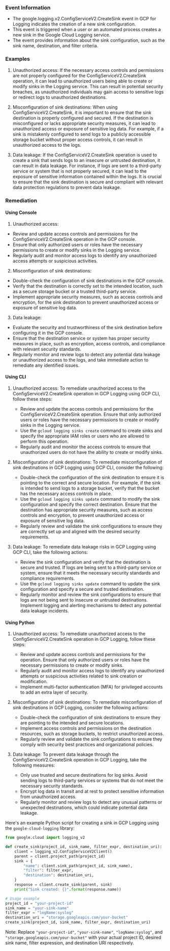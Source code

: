 
### Event Information

- The google.logging.v2.ConfigServiceV2.CreateSink event in GCP for Logging indicates the creation of a new sink configuration.
- This event is triggered when a user or an automated process creates a new sink in the Google Cloud Logging service.
- The event provides information about the sink configuration, such as the sink name, destination, and filter criteria.


### Examples

1. Unauthorized access: If the necessary access controls and permissions are not properly configured for the ConfigServiceV2.CreateSink operation, it can lead to unauthorized users being able to create or modify sinks in the Logging service. This can result in potential security breaches, as unauthorized individuals may gain access to sensitive logs or redirect logs to unauthorized destinations.

2. Misconfiguration of sink destinations: When using ConfigServiceV2.CreateSink, it is important to ensure that the sink destination is properly configured and secured. If the destination is misconfigured or lacks appropriate security measures, it can lead to unauthorized access or exposure of sensitive log data. For example, if a sink is mistakenly configured to send logs to a publicly accessible storage bucket without proper access controls, it can result in unauthorized access to the logs.

3. Data leakage: If the ConfigServiceV2.CreateSink operation is used to create a sink that sends logs to an insecure or untrusted destination, it can result in data leakage. For instance, if logs are sent to a third-party service or system that is not properly secured, it can lead to the exposure of sensitive information contained within the logs. It is crucial to ensure that the sink destination is secure and compliant with relevant data protection regulations to prevent data leakage.

### Remediation

#### Using Console

1. Unauthorized access:
- Review and update access controls and permissions for the ConfigServiceV2.CreateSink operation in the GCP console.
- Ensure that only authorized users or roles have the necessary permissions to create or modify sinks in the Logging service.
- Regularly audit and monitor access logs to identify any unauthorized access attempts or suspicious activities.

2. Misconfiguration of sink destinations:
- Double-check the configuration of sink destinations in the GCP console.
- Verify that the destination is correctly set to the intended location, such as a secure storage bucket or a trusted third-party service.
- Implement appropriate security measures, such as access controls and encryption, for the sink destination to prevent unauthorized access or exposure of sensitive log data.

3. Data leakage:
- Evaluate the security and trustworthiness of the sink destination before configuring it in the GCP console.
- Ensure that the destination service or system has proper security measures in place, such as encryption, access controls, and compliance with relevant security standards.
- Regularly monitor and review logs to detect any potential data leakage or unauthorized access to the logs, and take immediate action to remediate any identified issues.

#### Using CLI

1. Unauthorized access: To remediate unauthorized access to the ConfigServiceV2.CreateSink operation in GCP Logging using GCP CLI, follow these steps:
   - Review and update the access controls and permissions for the ConfigServiceV2.CreateSink operation. Ensure that only authorized users or roles have the necessary permissions to create or modify sinks in the Logging service.
   - Use the `gcloud logging sinks create` command to create sinks and specify the appropriate IAM roles or users who are allowed to perform this operation.
   - Regularly audit and monitor the access controls to ensure that unauthorized users do not have the ability to create or modify sinks.

2. Misconfiguration of sink destinations: To remediate misconfiguration of sink destinations in GCP Logging using GCP CLI, consider the following:
   - Double-check the configuration of the sink destination to ensure it is pointing to the correct and secure location. For example, if the sink is intended to send logs to a storage bucket, verify that the bucket has the necessary access controls in place.
   - Use the `gcloud logging sinks update` command to modify the sink configuration and specify the correct destination. Ensure that the destination has appropriate security measures, such as access controls and encryption, to prevent unauthorized access or exposure of sensitive log data.
   - Regularly review and validate the sink configurations to ensure they are correctly set up and aligned with the desired security requirements.

3. Data leakage: To remediate data leakage risks in GCP Logging using GCP CLI, take the following actions:
   - Review the sink configuration and verify that the destination is secure and trusted. If logs are being sent to a third-party service or system, ensure that it meets the necessary security standards and compliance requirements.
   - Use the `gcloud logging sinks update` command to update the sink configuration and specify a secure and trusted destination.
   - Regularly monitor and review the sink configurations to ensure that logs are not being sent to insecure or untrusted destinations. Implement logging and alerting mechanisms to detect any potential data leakage incidents.

#### Using Python

1. Unauthorized access: To remediate unauthorized access to the ConfigServiceV2.CreateSink operation in GCP Logging, follow these steps:
   - Review and update access controls and permissions for the operation. Ensure that only authorized users or roles have the necessary permissions to create or modify sinks.
   - Regularly audit and monitor access logs to identify any unauthorized attempts or suspicious activities related to sink creation or modification.
   - Implement multi-factor authentication (MFA) for privileged accounts to add an extra layer of security.

2. Misconfiguration of sink destinations: To remediate misconfiguration of sink destinations in GCP Logging, consider the following actions:
   - Double-check the configuration of sink destinations to ensure they are pointing to the intended and secure locations.
   - Implement access controls and permissions on the destination resources, such as storage buckets, to restrict unauthorized access.
   - Regularly review and validate the sink configurations to ensure they comply with security best practices and organizational policies.

3. Data leakage: To prevent data leakage through the ConfigServiceV2.CreateSink operation in GCP Logging, take the following measures:
   - Only use trusted and secure destinations for log sinks. Avoid sending logs to third-party services or systems that do not meet the necessary security standards.
   - Encrypt log data in transit and at rest to protect sensitive information from unauthorized access.
   - Regularly monitor and review logs to detect any unusual patterns or unexpected destinations, which could indicate potential data leakage.

Here's an example Python script for creating a sink in GCP Logging using the `google-cloud-logging` library:

```python
from google.cloud import logging_v2

def create_sink(project_id, sink_name, filter_expr, destination_uri):
    client = logging_v2.ConfigServiceV2Client()
    parent = client.project_path(project_id)
    sink = {
        "name": client.sink_path(project_id, sink_name),
        "filter": filter_expr,
        "destination": destination_uri,
    }
    response = client.create_sink(parent, sink)
    print("Sink created: {}".format(response.name))

# Usage example
project_id = "your-project-id"
sink_name = "your-sink-name"
filter_expr = "logName:syslog"
destination_uri = "storage.googleapis.com/your-bucket"
create_sink(project_id, sink_name, filter_expr, destination_uri)
```

Note: Replace `"your-project-id"`, `"your-sink-name"`, `"logName:syslog"`, and `"storage.googleapis.com/your-bucket"` with your actual project ID, desired sink name, filter expression, and destination URI respectively.

